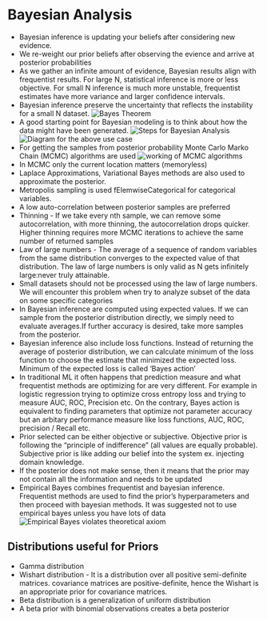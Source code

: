 # Bayesian Analysis
* Bayesian inference is updating your beliefs after considering new evidence.
* We re-weight our prior beliefs after observing the evience and arrive at posterior probabilities
* As we gather an infinite amount of evidence, Bayesian results align with frequentist results. For large N, statistical inference is more or less objective. For small N inference is much more unstable, frequentist estimates have more variance and larger confidence intervals.
* Bayesian inference preserve the uncertainty that reflects the instability for a small N dataset.
![Bayes Theorem](/Images/bayes_theorem.png)
* A good starting point for Bayesian modeling is to think about how the data might have been generated.
![Steps for Bayesian Analysis](/Images/steps_bayesian_analysis.png)
![Diagram for the above use case](/Images/bayesian_analysis_diagram.png)
* For getting the samples from posterior probability Monte Carlo Marko Chain (MCMC) algorithms are used
![working of MCMC algorithms](/Images/MCMC.png)
* In MCMC only the current location matters (memoryless)
* Laplace Approximations, Variational Bayes methods are also used to approximate the posterior.
* Metropolis sampling is used fElemwiseCategorical for categorical variables.
* A low auto-correlation between posterior samples are preferred
* Thinning - If we take every nth sample, we can remove some autocorrelation, with more thinning, the autocorrelation drops quicker. Higher thinning requires more MCMC iterations to achieve the same number of returned samples
* Law of large numbers - The average of a sequence of random variables from the same distribution converges to the expected value of that distribution. The law of large numbers is only valid as N gets infinitely large:never truly attainable.
* Small datasets should not be processed using the law of large numbers. We will encounter this problem when try to analyze subset of the data on some specific categories
* In Bayesian inference are computed using expected values. If we can sample from the posterior distribution directly, we simply need to evaluate averages.If further accuracy is desired, take more samples from the posterior.
* Bayesian inference also include loss functions. Instead of returning the average of posterior distribution, we can calculate minimum of the loss function to choose the estimate that minimized the expected loss. Minimum of the expected loss is called 'Bayes action'
* In traditional ML it often happens that prediction measure and what frequentist methods are optimizing for are very different. For example in logistic regression trying to optimize cross entropy loss and trying to measure AUC, ROC, Precision etc. On the contrary, Bayes action is equivalent to finding parameters that optimize not parameter accuracy but an arbitary performance measure like loss functions, AUC, ROC, precision / Recall etc.
* Prior selected can be either objective or subjective. Objective prior is following the "principle of indifference" (all values are equally probable). Subjective prior is like adding our belief into the system ex. injecting domain knowledge.
* If the posterior does not make sense, then it means that the prior may not contain all the information and needs to be updated
* Empirical Bayes combines frequentist and bayesian inference. Frequentist methods are used to find the prior's hyperparameters and then proceed with bayesian methods. It was suggested not to use empirical bayes unless you have lots of data
![Empirical Bayes violates theoretical axiom](/Images/empirical_bayes.png)

## Distributions useful for Priors
* Gamma distribution
* Wishart distribution - It is a distribution over all positive semi-definite matrices. covariance matrices are positive-definite, hence the Wishart is an appropriate prior for covariance matrices.
* Beta distribution is a generalization of uniform distribution
* A beta prior with binomial observations creates a beta posterior




